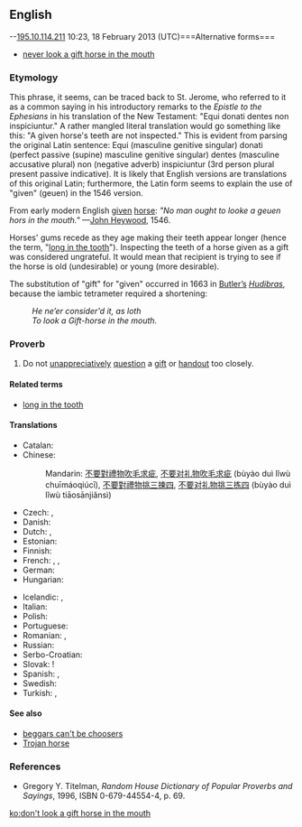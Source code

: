 {{was wotd|2009|December|17}}
==English==

--[[Special:Contributions/195.10.114.211|195.10.114.211]] 10:23, 18 February 2013 (UTC)===Alternative forms===
* [[never look a gift horse in the mouth]]

===Etymology===
This phrase, it seems, can be traced back to St. Jerome, who referred to it as a common saying in his introductory remarks to the ''Epistle to the Ephesians'' in his translation of the New Testament: "Equi donati dentes non inspiciuntur." A rather mangled literal translation would go something like this: "A given horse's teeth are not inspected." This is evident from parsing the original Latin sentence: Equi (masculine genitive singular) donati (perfect passive (supine) masculine genitive singular) dentes (masculine accusative plural) non (negative adverb) inspiciuntur (3rd person plural present passive indicative). It is likely that English versions are translations of this original Latin; furthermore, the Latin form seems to explain the use of "given" (geuen) in the 1546 version.

From early modern English [[given]] [[horse]]: ''"No man ought to looke a geuen hors in the mouth."'' —[[w:John Heywood|John Heywood]], 1546.

Horses' gums recede as they age making their teeth appear longer (hence the term, "[[long in the tooth]]"). Inspecting the teeth of a horse given as a gift was considered ungrateful.  It would mean that recipient is trying to see if the horse is old (undesirable) or young (more desirable).

The substitution of "gift" for "given" occurred in 1663 in [[w:Samuel Butler (poet)|Butler’s]] ''[[w:Hudibras|Hudibras]]'', because the iambic tetrameter required a shortening:
: ''He ne’er consider'd it, as loth''
: ''To look a Gift-horse in the mouth.''

===Proverb===
{{head|en|proverb|head=[[don't]] [[look]] a [[gift]] [[horse]] [[in]] [[the]] [[mouth]]}}

# Do not [[unappreciatively]] [[question]] a [[gift]] or [[handout]] too closely.

====Related terms====
* [[long in the tooth]]

====Translations====
{{trans-top|a phrase referring to unappreciatively questioning of a gift or handout too closely}}
* Catalan: {{t-|ca|a cavall regalat, no li miris el dentat}}
* Chinese:
*: Mandarin: {{qualifier|no equivalent idiom exists}} [[不要]][[對]][[禮物]][[吹毛求疵]], [[不要]][[对]][[礼物]][[吹毛求疵]] (bùyào duì lǐwù chuīmáoqiúcī), [[不要]][[對]][[禮物]][[挑三揀四]], [[不要]][[对]][[礼物]][[挑三拣四]] (bùyào duì lǐwù tiāosānjiǎnsì)
* Czech: {{t-|cs|darovanému koni na zuby nekoukej}}, {{t-|cs|darovanému koni na zuby nehleď}}
* Danish: {{t-|da|sku ikke en given hest i munden}}
* Dutch: {{t-|nl|een gegeven paard niet in de bek kijken}}, {{t-|nl|Men moet een gegeven paard niet in de bek kijken}}
* Estonian: {{t-|et|kingitud hobuse suhu ei vaadata}}
* Finnish: {{t-|fi|lahjahevosen suuhun ei saa katsoa}}
* French: {{t-|fr|à cheval donné, on ne regarde pas la bouche}}, {{t-|fr|à cheval donné on ne regarde pas les dents}}, {{t+|fr|à cheval donné on ne regarde pas la bride}}
* German: {{t-|de|einem geschenkten Gaul schaut man nicht ins Maul}}
* Hungarian: {{t+|hu|ajándék lónak ne nézd a fogát}}
{{trans-mid}}
* Icelandic: {{qualifier|look a gift horse in the mouth}} {{t-|is|kunna ekki gott að meta}}, {{qualifier|don't look a gift horse in the mouth}} {{t-|is|vanþakklátur|m|alt=ekki vera vanþakklátur}}
* Italian: {{t-|it|a caval donato non si guarda in bocca}}
* Polish: {{t-|pl|darowanemu koniowi nie zagląda się w zęby}}
* Portuguese: {{t-|pt|a cavalo dado não se olha os dentes}}
* Romanian: {{t-|ro|calul de dar nu se caută la dinți}}, {{t-|ro|calul de dar nu se caută în gură}}
* Russian: {{t+|ru|дарёному коню в зубы не смотрят|tr=darjónomu konjú v zúby ne smótrjat}}
* Serbo-Croatian: {{t-|sh|poklonjenom konju se ne gleda u zube}}
* Slovak: {{t-|sk|darovanému koňovi sa na zuby nepozeraj}}!
* Spanish: {{t-|es|a caballo regalado no se le miran los dientes}}, {{t-|es|a caballo regalado no le mires el diente}}
* Swedish: {{t-|sv|skåda inte en given häst i munnen}}
* Turkish: {{t-|tr|üzümünü ye bağını sorma}}, {{t-|tr|hediye atın dişine bakılmaz}}
{{trans-bottom}}

====See also====
* [[beggars can't be choosers]]
* [[Trojan horse]]

===References===
* Gregory Y. Titelman, ''Random House Dictionary of Popular Proverbs and Sayings'', 1996, ISBN 0-679-44554-4, p. 69.

[[ko:don't look a gift horse in the mouth]]